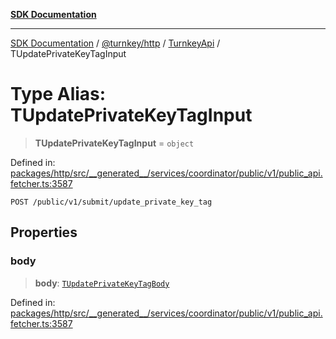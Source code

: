 [**SDK Documentation**](../../../../../README.mdx)

***

[SDK Documentation](../../../../../packages.mdx) / [@turnkey/http](../../../README.mdx) / [TurnkeyApi](../README.mdx) / TUpdatePrivateKeyTagInput

# Type Alias: TUpdatePrivateKeyTagInput

> **TUpdatePrivateKeyTagInput** = `object`

Defined in: [packages/http/src/\_\_generated\_\_/services/coordinator/public/v1/public\_api.fetcher.ts:3587](https://github.com/tkhq/sdk/blob/e1b1a69bdd608320aaf03cc2dbbf68dc0c52b28d/packages/http/src/__generated__/services/coordinator/public/v1/public_api.fetcher.ts#L3587)

`POST /public/v1/submit/update_private_key_tag`

## Properties

### body

> **body**: [`TUpdatePrivateKeyTagBody`](TUpdatePrivateKeyTagBody.mdx)

Defined in: [packages/http/src/\_\_generated\_\_/services/coordinator/public/v1/public\_api.fetcher.ts:3587](https://github.com/tkhq/sdk/blob/e1b1a69bdd608320aaf03cc2dbbf68dc0c52b28d/packages/http/src/__generated__/services/coordinator/public/v1/public_api.fetcher.ts#L3587)
